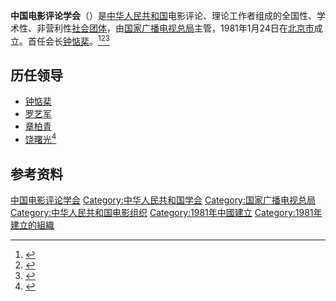 '''中国电影评论学会'''（{{lang-en|China Film Critics Association}}）是[[中华人民共和国|中华人民共和国]]电影评论、理论工作者组成的全国性、学术性、非营利性[[社会团体|社会团体]]，由[[国家广播电视总局|国家广播电视总局]]主管，1981年1月24日在[[北京市|北京市]]成立。首任会长[[钟惦棐|钟惦棐]]。<ref>{{Cite book|title=艺术词典|author=章柏青, 吴明, 蒋文光主编|publisher=学苑出版社|year=1999|isbn=7507715159|location=北京|pages=}}</ref><ref>{{Cite book|title=中国文学大辞典 • 第二卷|author=马良春, 李福田总主编|publisher=天津人民出版社|year=1991|isbn=7-201-00750-5|location=天津|pages=}}</ref><ref>{{Cite book|title=毛泽东文艺思想大辞典|author=冯贵民, 高金华主编; 薛纯华, 吴光正, 王文生等副主编|publisher=武汉出版社|year=1993|isbn=7543008874|location=武汉|pages=}}</ref>

== 历任领导 ==
* [[钟惦棐|钟惦棐]]
* [[罗艺军|罗艺军]]
* [[章柏青|章柏青]]
* [[饶曙光|饶曙光]]<ref>{{Cite web|title=中国影评学会会长谈建立中国电影评论体系：将整合各机构资源|url=https://www.thepaper.cn/newsDetail_forward_11931284|access-date=2021-06-17|author=蒋子文|date=2021-03-28|work=[[澎湃新闻|澎湃新闻]]|language=zh}}</ref>

== 参考资料 ==
{{reflist}}

{{Authority control}}
[[Category:中国电影评论学会|]]
[[Category:中华人民共和国学会|Category:中华人民共和国学会]]
[[Category:国家广播电视总局|Category:国家广播电视总局]]
[[Category:中华人民共和国电影组织|Category:中华人民共和国电影组织]]
[[Category:1981年中國建立|Category:1981年中國建立]]
[[Category:1981年建立的組織|Category:1981年建立的組織]]